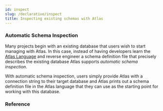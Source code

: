 ```yaml
---
id: inspect
slug: /declarative/inspect
title: Inspecting existing schemas with Atlas 
---
```



### Automatic Schema Inspection
Many projects begin with an existing database that users wish to start managing
with Atlas. In this case, instead of having developers learn the [Atlas Language](/atlas-schema/sql-resources)
and reverse engineer a schema definition file that precisely describes the existing database
Atlas supports _automatic schema inspection_.

With automatic schema inspection, users simply provide Atlas with a connection string
to their target database and Atlas prints out a schema definition file in the Atlas
language that they can use as the starting point for working with this database.

### Reference

<Help />
